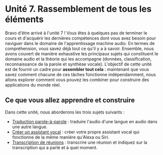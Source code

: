 # Unité 7. Rassemblement de tous les éléments

Bravo d'être arrivé à l'unité 7 ! Vous êtes à quelques pas de terminer le cours et d'acquérir les dernières compétences dont vous avez besoin pour naviguer dans le domaine de l'apprentissage machine audio. 
En termes de compréhension, vous savez déjà tout ce qu'il y a à savoir.
Ensemble, nous avons couvert de manière exhaustive les principaux sujets qui constituent le domaine audio et la théorie qui les accompagne (données, classification, reconnaissance de la parole et synthèse vocale). 
L'objectif de cette unité est de fournir un cadre pour **assembler tout cela** : maintenant que vous savez comment chacune de ces tâches fonctionne indépendamment, nous allons explorer comment vous pouvez les combiner pour construire des applications du monde réel.

## Ce que vous allez apprendre et construire

Dans cette unité, nous aborderons les trois sujets suivants :

* [Traduction parole-à-parole](speech-to-speech) : traduire l'audio d'une langue en audio dans une autre langue.
* [Créer un assistant vocal](voice-assistant) : créer votre propre assistant vocal qui fonctionne de la même manière qu'Alexa ou Siri.
* [Transcription de réunions](transcribe-meeting) : transcrire une réunion et indiquez sur la transcription qui a parlé et à quel moment.